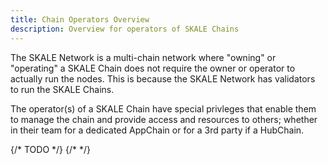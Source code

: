 ```yaml
---
title: Chain Operators Overview
description: Overview for operators of SKALE Chains 
---
```



The SKALE Network is a multi-chain network where "owning" or "operating" a SKALE Chain
does not require the owner or operator to actually run the nodes. This is because the SKALE Network
has validators to run the SKALE Chains.

The operator(s) of a SKALE Chain have special privleges that enable them to manage the chain and provide
access and resources to others; whether in their team for a dedicated AppChain or for a 3rd party if a HubChain.

<CardGrid>
	<LinkCard
		title="Architecture"
		href="/builders/chain-operators/architecture"
	/>
    <LinkCard
		title="Access Control"
		href="/builders/chain-operators/access-control"
	/>
	<LinkCard
		title="Adminstrative Contracts"
		href="/builders/chain-operators/administrative-contracts"
	/>
	{/* TODO */}
	{/* <LinkCard
		title="Best Practices"
		href="/builders/chain-operators/best-practices"
	/>
	<LinkCard
		title="Multisig Management"
		href="/builders/chain-operators/multisig"
	/> */}
    <LinkCard
		title="SKALE Chain Wallet"
		href="/builders/chain-operators/skale-chain-wallet"
	/>
    <LinkCard
		title="Submit Chain Metadata"
		href="/builders/chain-operators/submit-metadata"
	/>
</CardGrid>
